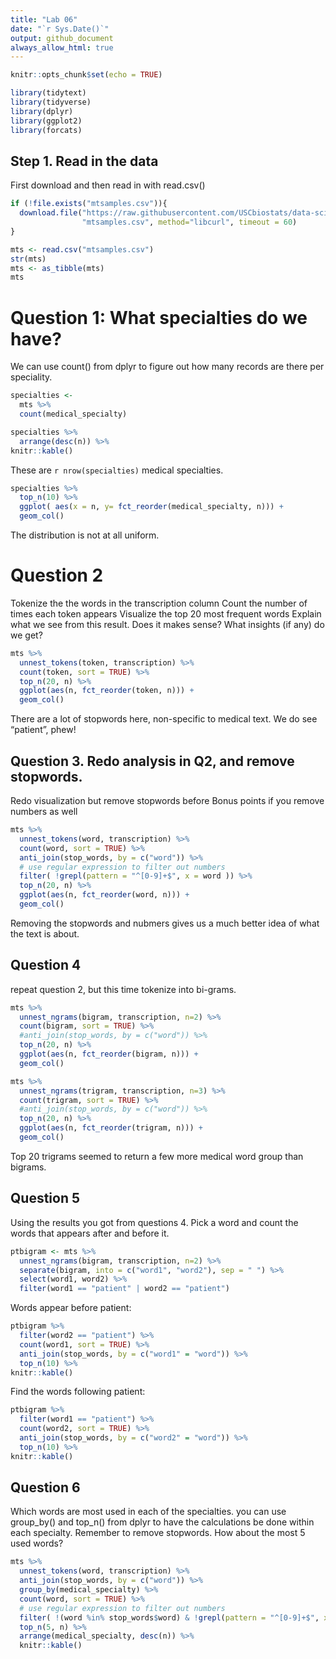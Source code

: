 ```yaml
---
title: "Lab 06"
date: "`r Sys.Date()`"
output: github_document
always_allow_html: true
---
```


```r
knitr::opts_chunk$set(echo = TRUE)
```

```r
library(tidytext)
library(tidyverse)
library(dplyr)
library(ggplot2)
library(forcats)
```


## Step 1. Read in the data
First download and then read in with read.csv()

```r
if (!file.exists("mtsamples.csv")){
  download.file("https://raw.githubusercontent.com/USCbiostats/data-science-data/master/00_mtsamples/mtsamples.csv",
                "mtsamples.csv", method="libcurl", timeout = 60)
}

mts <- read.csv("mtsamples.csv")
str(mts)
mts <- as_tibble(mts)
mts
```

# Question 1: What specialties do we have?
We can use count() from dplyr to figure out how many records are there per speciality.

```r
specialties <- 
  mts %>%
  count(medical_specialty)

specialties %>% 
  arrange(desc(n)) %>%
knitr::kable()
```

These are `r nrow(specialties)` medical specialties.

```r
specialties %>%
  top_n(10) %>%
  ggplot( aes(x = n, y= fct_reorder(medical_specialty, n))) +
  geom_col()
```

The distribution is not at all uniform.

# Question 2
Tokenize the the words in the transcription column
Count the number of times each token appears
Visualize the top 20 most frequent words
Explain what we see from this result. Does it makes sense? What insights (if any) do we get?

```r
mts %>%
  unnest_tokens(token, transcription) %>%
  count(token, sort = TRUE) %>%
  top_n(20, n) %>%
  ggplot(aes(n, fct_reorder(token, n))) +
  geom_col()
```

There are a lot of stopwords here, non-specific to medical text. We do see "patient", phew!

## Question 3. Redo analysis in Q2, and remove stopwords.
Redo visualization but remove stopwords before
Bonus points if you remove numbers as well

```r
mts %>%
  unnest_tokens(word, transcription) %>%
  count(word, sort = TRUE) %>%
  anti_join(stop_words, by = c("word")) %>%
  # use regular expression to filter out numbers
  filter( !grepl(pattern = "^[0-9]+$", x = word )) %>%
  top_n(20, n) %>%
  ggplot(aes(n, fct_reorder(word, n))) +
  geom_col()
```


Removing the stopwords and nubmers gives us a much better idea of what the text is about.

## Question 4
repeat question 2, but this time tokenize into bi-grams. 

```r
mts %>%
  unnest_ngrams(bigram, transcription, n=2) %>%
  count(bigram, sort = TRUE) %>%
  #anti_join(stop_words, by = c("word")) %>%
  top_n(20, n) %>%
  ggplot(aes(n, fct_reorder(bigram, n))) +
  geom_col()
```

```r
mts %>%
  unnest_ngrams(trigram, transcription, n=3) %>%
  count(trigram, sort = TRUE) %>%
  #anti_join(stop_words, by = c("word")) %>%
  top_n(20, n) %>%
  ggplot(aes(n, fct_reorder(trigram, n))) +
  geom_col()
```

Top 20 trigrams seemed to return a few more medical word group than bigrams.

## Question 5
Using the results you got from questions 4. Pick a word and count the words that appears after and before it.

```r
ptbigram <- mts %>%
  unnest_ngrams(bigram, transcription, n=2) %>%
  separate(bigram, into = c("word1", "word2"), sep = " ") %>%
  select(word1, word2) %>%
  filter(word1 == "patient" | word2 == "patient")
```


Words appear before patient:

```r
ptbigram %>% 
  filter(word2 == "patient") %>%
  count(word1, sort = TRUE) %>%
  anti_join(stop_words, by = c("word1" = "word")) %>%
  top_n(10) %>%
knitr::kable()
```

Find the words following patient:

```r
ptbigram %>% 
  filter(word1 == "patient") %>%
  count(word2, sort = TRUE) %>%
  anti_join(stop_words, by = c("word2" = "word")) %>%
  top_n(10) %>%
knitr::kable()
```

## Question 6
Which words are most used in each of the specialties. you can use group_by() and top_n() from dplyr to have the calculations be done within each specialty. Remember to remove stopwords. How about the most 5 used words?

```r
mts %>%
  unnest_tokens(word, transcription) %>%
  anti_join(stop_words, by = c("word")) %>%
  group_by(medical_specialty) %>%
  count(word, sort = TRUE) %>%
  # use regular expression to filter out numbers
  filter( !(word %in% stop_words$word) & !grepl(pattern = "^[0-9]+$", x = word )) %>%
  top_n(5, n) %>%
  arrange(medical_specialty, desc(n)) %>%
  knitr::kable()
```


